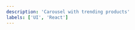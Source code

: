 ```yaml
---
description: 'Carousel with trending products'
labels: ['UI', 'React']
---
```



<PresentationCanvas>
  <TrendingSection
    products={[
      {
        product_id: 4708473077850,
        variants: [{ actual_price: 39.95 }],
        title: 'Unicorn Tears - Candle and Bath Bomb Gift Set',
        image: {
          src: 'https://cdn.shopify.com/s/files/1/1356/7945/products/Unicorn_Tears_relaunch_Bundle_Comp_3eb3e0a2-8b20-4c1d-9bf3-3d07230e7484.png?v=1592829644',
        },
      },
      {
        product_id: 10419939918,
        variants: [{ actual_price: 39.95 }],
        title: 'Relax - Candle & Bath Bomb Gift Set',
        image: {
          src: 'https://cdn.shopify.com/s/files/1/1356/7945/products/destress_productshot_bundle_3_grande_0000_Relax.png?v=1492822138',
        },
      },
      {
        product_id: 10419921742,
        variants: [{ actual_price: 29.95 }],
        title: 'Pink Champagne - Candle & Bath Bomb Gift Set',
        image: {
          src: 'https://cdn.shopify.com/s/files/1/1356/7945/products/pink_champagne_bundle_a843c22c-ed08-4ca8-80d8-40dc892ca757.png?v=1492822021',
        },
      },
      {
        product_id: 10419921743,
        variants: [{ actual_price: 39.95 }],
        title: 'Unicorn Tears - Candle and Bath Bomb Gift Set',
        image: {
          src: 'https://cdn.shopify.com/s/files/1/1356/7945/products/Unicorn_Tears_relaunch_Bundle_Comp_3eb3e0a2-8b20-4c1d-9bf3-3d07230e7484.png?v=1592829644',
        },
      },
    ]}
  />
</PresentationCanvas>
